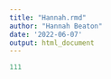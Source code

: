 ```yaml
---
title: "Hannah.rmd"
author: "Hannah Beaton"
date: '2022-06-07'
output: html_document
---
```


```r

111

```

